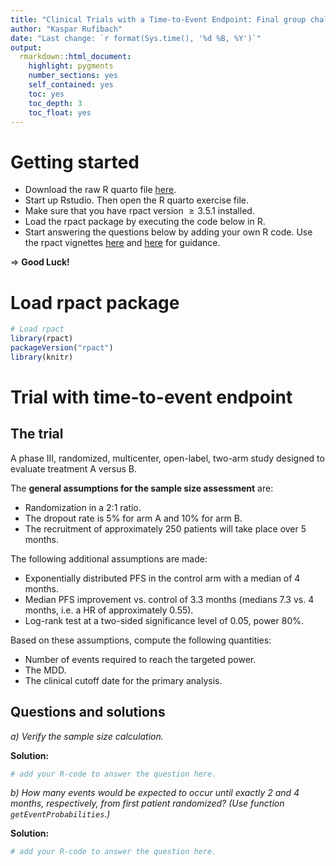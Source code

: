 ```yaml
---
title: "Clinical Trials with a Time-to-Event Endpoint: Final group challenge"
author: "Kaspar Rufibach"
date: "Last change: `r format(Sys.time(), '%d %B, %Y')`"
output: 
  rmarkdown::html_document:
    highlight: pygments
    number_sections: yes
    self_contained: yes
    toc: yes
    toc_depth: 3
    toc_float: yes
---
```


# Getting started{-}

- Download the raw R quarto file [here]().
- Start up Rstudio. Then open the R quarto exercise file.
- Make sure that you have rpact version $\geq 3.5.1$ installed.
- Load the rpact package by executing the code below in R.
- Start answering the questions below by adding your own R code. Use the rpact vignettes [here](https://rpact.org/vignettes/planning/rpact_survival_planning_example/)  and [here](https://rpact.org/vignettes/planning/rpact_survival_examples/) for guidance.

$\Rightarrow$ **Good Luck!**

# Load rpact package {-}
```r
# Load rpact
library(rpact)
packageVersion("rpact") 
library(knitr)
```


# Trial with time-to-event endpoint

## The trial

A phase III, randomized, multicenter, open-label, two-arm study designed to evaluate treatment A versus B. 

The **general assumptions for the sample size assessment** are:

- Randomization in a 2:1 ratio.
- The dropout rate is 5% for arm A and 10% for arm B.
- The recruitment of approximately 250 patients will take place over 5 months. 

The following additional assumptions are made:

- Exponentially distributed PFS in the control arm with a median of 4 months.
- Median PFS improvement vs. control of 3.3 months (medians 7.3 vs. 4 months, i.e. a HR of approximately 0.55). 
- Log-rank test at a two-sided significance level of 0.05, power 80%.

Based on these assumptions, compute the following quantities:

- Number of events required to reach the targeted power.
- The MDD.
- The clinical cutoff date for the primary analysis.

## Questions and solutions

*a) Verify the sample size calculation.*

**Solution:**
```r
# add your R-code to answer the question here.
```

*b) How many events would be expected to occur until exactly 2 and 4 months, respectively, from first patient randomized? (Use function `getEventProbabilities`.)*

**Solution:**
```r
# add your R-code to answer the question here.
```
